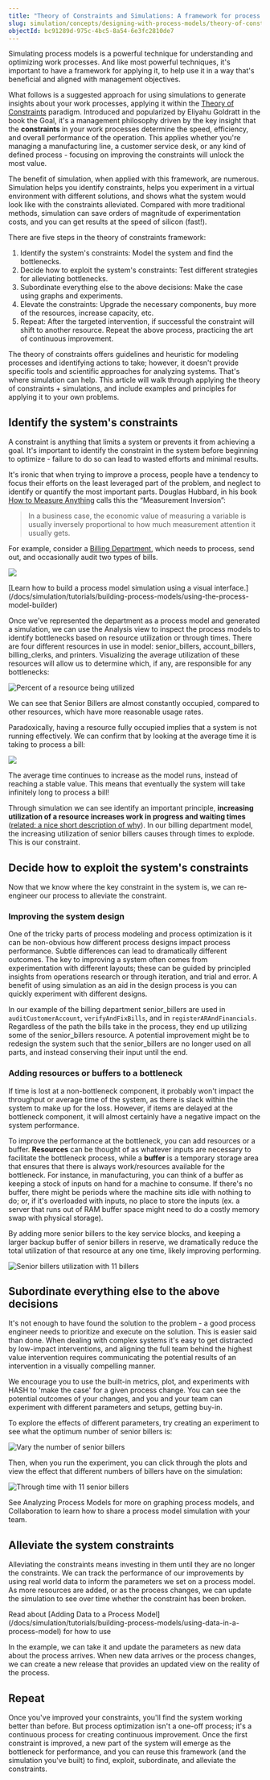 ```yaml
---
title: "Theory of Constraints and Simulations: A framework for process optimization"
slug: simulation/concepts/designing-with-process-models/theory-of-constraints-and-simulations-a-framework-for-process-optimization
objectId: bc91289d-975c-4bc5-8a54-6e3fc2810de7
---
```


Simulating process models is a powerful technique for understanding and optimizing work processes. And like most powerful techniques, it's important to have a framework for applying it, to help use it in a way that's beneficial and aligned with management objectives.

What follows is a suggested approach for using simulations to generate insights about your work processes, applying it within the [Theory of Constraints](https://en.wikipedia.org/wiki/Theory_of_constraints) paradigm. Introduced and popularized by Eliyahu Goldratt in the book the Goal, it's a management philosophy driven by the key insight that the **constraints** in your work processes determine the speed, efficiency, and overall performance of the operation. This applies whether you're managing a manufacturing line, a customer service desk, or any kind of defined process - focusing on improving the constraints will unlock the most value.

The benefit of simulation, when applied with this framework, are numerous. Simulation helps you identify constraints, helps you experiment in a virtual environment with different solutions, and shows what the system would look like with the constraints alleviated. Compared with more traditional methods, simulation can save orders of magnitude of experimentation costs, and you can get results at the speed of silicon \(fast!\).

There are five steps in the theory of constraints framework:

1. Identify the system's constraints: Model the system and find the bottlenecks.
1. Decide how to exploit the system's constraints: Test different strategies for alleviating bottlenecks.
1. Subordinate everything else to the above decisions: Make the case using graphs and experiments.
1. Elevate the constraints: Upgrade the necessary components, buy more of the resources, increase capacity, etc.
1. Repeat: After the targeted intervention, if successful the constraint will shift to another resource. Repeat the above process, practicing the art of continuous improvement.

The theory of constraints offers guidelines and heuristic for modeling processes and identifying actions to take; however, it doesn't provide specific tools and scientific approaches for analyzing systems. That's where simulation can help. This article will walk through applying the theory of constraints + simulations, and include examples and principles for applying it to your own problems.

## Identify the system's constraints

A constraint is anything that limits a system or prevents it from achieving a goal. It's important to identify the constraint in the system before beginning to optimize - failure to do so can lead to wasted efforts and minimal results.

It's ironic that when trying to improve a process, people have a tendency to focus their efforts on the least leveraged part of the problem, and neglect to identify or quantify the most important parts. Douglas Hubbard, in his book [How to Measure Anything](https://hubbardresearch.com/publications/how-to-measure-anything-book/) calls this the “Measurement Inversion”:

> In a business case, the economic value of measuring a variable is usually inversely proportional to how much measurement attention it usually gets.

For example, consider a [Billing Department](https://simulation.hash.ai/@hash/billing-department-process/stable), which needs to process, send out, and occasionally audit two types of bills.

![](https://cdn-us1.hash.ai/site/docs/billing-department-flow.png)

<Hint style="info">
  [Learn how to build a process model simulation using a visual
  interface.](/docs/simulation/tutorials/building-process-models/using-the-process-model-builder)
</Hint>

Once we've represented the department as a process model and generated a simulation, we can use the Analysis view to inspect the process models to identify bottlenecks based on resource utilization or through times. There are four different resources in use in model: senior_billers, account_billers, billing_clerks, and printers. Visualizing the average utilization of these resources will allow us to determine which, if any, are responsible for any bottlenecks:

![Percent of a resource being utilized](https://cdn-us1.hash.ai/site/docs/billng-department-resource-utilization.png)

We can see that Senior Billers are almost constantly occupied, compared to other resources, which have more reasonable usage rates.

Paradoxically, having a resource fully occupied implies that a system is not running effectively. We can confirm that by looking at the average time it is taking to process a bill:

![](https://cdn-us1.hash.ai/site/docs/avg-process-time-increases.png)

The average time continues to increase as the model runs, instead of reaching a stable value. This means that eventually the system will take infinitely long to process a bill!

Through simulation we can see identify an important principle, **increasing utilization of a resource increases work in progress and waiting times** \([related: a nice short description of why](https://archive.vn/Xrb9a)\). In our billing department model, the increasing utilization of senior billers causes through times to explode. This is our constraint.

## Decide how to exploit the system's constraints

Now that we know where the key constraint in the system is, we can re-engineer our process to alleviate the constraint.

### Improving the system design

One of the tricky parts of process modeling and process optimization is it can be non-obvious how different process designs impact process performance. Subtle differences can lead to dramatically different outcomes. The key to improving a system often comes from experimentation with different layouts; these can be guided by principled insights from operations research or through iteration, and trial and error. A benefit of using simulation as an aid in the design process is you can quickly experiment with different designs.

In our example of the billing department senior_billers are used in `auditCustomerAccount`, `verifyAndFixBills`, and in `registerARAndFinancials`. Regardless of the path the bills take in the process, they end up utilizing some of the senior_billers resource. A potential improvement might be to redesign the system such that the senior_billers are no longer used on all parts, and instead conserving their input until the end.

### Adding resources or buffers to a bottleneck

If time is lost at a non-bottleneck component, it probably won't impact the throughput or average time of the system, as there is slack within the system to make up for the loss. However, if items are delayed at the bottleneck component, it will almost certainly have a negative impact on the system performance.

To improve the performance at the bottleneck, you can add resources or a buffer. **Resources** can be thought of as whatever inputs are necessary to facilitate the bottleneck process, while a **buffer** is a temporary storage area that ensures that there is always work/resources available for the bottleneck. For instance, in manufacturing, you can think of a buffer as keeping a stock of inputs on hand for a machine to consume. If there's no buffer, there might be periods where the machine sits idle with nothing to do; or, if it's overloaded with inputs, no place to store the inputs \(ex. a server that runs out of RAM buffer space might need to do a costly memory swap with physical storage\).

By adding more senior billers to the key service blocks, and keeping a larger backup buffer of senior billers in reserve, we dramatically reduce the total utilization of that resource at any one time, likely improving performing.

![Senior billers utilization with 11 billers ](https://cdn-us1.hash.ai/site/docs/image%20%2851%29.png)

## Subordinate everything else to the above decisions

It's not enough to have found the solution to the problem - a good process engineer needs to prioritize and execute on the solution. This is easier said than done. When dealing with complex systems it's easy to get distracted by low-impact interventions, and aligning the full team behind the highest value intervention requires communicating the potential results of an intervention in a visually compelling manner.

We encourage you to use the built-in metrics, plot, and experiments with HASH to 'make the case' for a given process change. You can see the potential outcomes of your changes, and you and your team can experiment with different parameters and setups, getting buy-in.

To explore the effects of different parameters, try creating an experiment to see what the optimum number of senior billers is:

![Vary the number of senior billers](https://cdn-us1.hash.ai/site/docs/c11907e2-adf2-48e6-85ce-c2bb3cbdc048-464-0003638bffbf8c41.png)

Then, when you run the experiment, you can click through the plots and view the effect that different numbers of billers have on the simulation:

![Through time with 11 senior billers](https://cdn-us1.hash.ai/site/docs/2b2e1b70-0249-4f90-a22e-8e033001d780-464-00036392cac553ab.png)

<Hint style="info">
  See Analyzing Process Models for more on graphing process models, and
  Collaboration to learn how to share a process model simulation with your team.
</Hint>

## Alleviate the system constraints

Alleviating the constraints means investing in them until they are no longer the constraints. We can track the performance of our improvements by using real world data to inform the parameters we set on a process model. As more resources are added, or as the process changes, we can update the simulation to see over time whether the constraint has been broken.

<Hint style="info">
  Read about [Adding Data to a Process
  Model](/docs/simulation/tutorials/building-process-models/using-data-in-a-process-model)
  for how to use
</Hint>

In the example, we can take it and update the parameters as new data about the process arrives. When new data arrives or the process changes, we can create a new release that provides an updated view on the reality of the process.

## Repeat

Once you've improved your constraints, you'll find the system working better than before. But process optimization isn't a one-off process; it's a continuous process for creating continuous improvement. Once the first constraint is improved, a new part of the system will emerge as the bottleneck for performance, and you can reuse this framework \(and the simulation you've built\) to find, exploit, subordinate, and alleviate the constraints.
